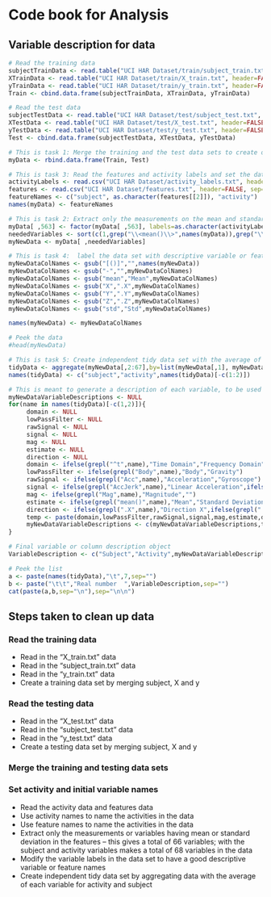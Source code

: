 Code book for Analysis
========================================================

Variable description for data
--------------------------------------------------------

```r
# Read the training data
subjectTrainData <- read.table("UCI HAR Dataset/train/subject_train.txt", header=FALSE, sep="")
XTrainData <- read.table("UCI HAR Dataset/train/X_train.txt", header=FALSE, sep="")
yTrainData <- read.table("UCI HAR Dataset/train/y_train.txt", header=FALSE, sep="")
Train <- cbind.data.frame(subjectTrainData, XTrainData, yTrainData)

# Read the test data
subjectTestData <- read.table("UCI HAR Dataset/test/subject_test.txt", header=FALSE, sep="")
XTestData <- read.table("UCI HAR Dataset/test/X_test.txt", header=FALSE, sep="")
yTestData <- read.table("UCI HAR Dataset/test/y_test.txt", header=FALSE, sep="")
Test <- cbind.data.frame(subjectTestData, XTestData, yTestData)

# This is task 1: Merge the training and the test data sets to create one data set
myData <- rbind.data.frame(Train, Test)

# This is task 3: Read the features and activity labels and set the data as appropriate
activityLabels <- read.csv("UCI HAR Dataset/activity_labels.txt", header=FALSE, sep="")
features <- read.csv("UCI HAR Dataset/features.txt", header=FALSE, sep="")
featureNames <- c("subject", as.character(features[[2]]), "activity")
names(myData) <- featureNames

# This is task 2: Extract only the measurements on the mean and standard deviation for each measurement
myData[ ,563] <- factor(myData[ ,563], labels=as.character(activityLabels[[2]]))
neededVariables <- sort(c(1,grep("\\<mean()\\>",names(myData)),grep("\\<std()\\>",names(myData)),563))
myNewData <- myData[ ,neededVariables]

# This is task 4:  label the data set with descriptive variable or feature (column) names
myNewDataColNames <- gsub("[()]","",names(myNewData))
myNewDataColNames <- gsub("-","",myNewDataColNames)
myNewDataColNames <- gsub("mean","Mean",myNewDataColNames)
myNewDataColNames <- gsub("X",".X",myNewDataColNames)
myNewDataColNames <- gsub("Y",".Y",myNewDataColNames)
myNewDataColNames <- gsub("Z",".Z",myNewDataColNames)
myNewDataColNames <- gsub("std","Std",myNewDataColNames)

names(myNewData) <- myNewDataColNames

# Peek the data
#head(myNewData)

# This is task 5: Create independent tidy data set with the average of each variable for each activity and each subject
tidyData <- aggregate(myNewData[,2:67],by=list(myNewData[,1], myNewData[,68]),mean)
names(tidyData) <- c("subject","activity",names(tidyData)[-c(1:2)])

# This is meant to generate a description of each variable, to be used in the code book
myNewDataVariableDescriptions <- NULL
for(name in names(tidyData)[-c(1,2)]){
     domain <- NULL
     lowPassFilter <- NULL
     rawSignal <- NULL
     signal <- NULL
     mag <- NULL
     estimate <- NULL
     direction <- NULL
     domain <- ifelse(grepl("^t",name),"Time Domain","Frequency Domain")
     lowPassFilter <- ifelse(grepl("Body",name),"Body","Gravity")
     rawSignal <- ifelse(grepl("Acc",name),"Acceleration","Gyroscope")
     signal <- ifelse(grepl("AccJerk",name),"Linear Acceleration",ifelse(grepl("GyroJerk",name),"Angular Velocity",""))
     mag <- ifelse(grepl("Mag",name),"Magnitude","")
     estimate <- ifelse(grepl("mean()",name),"Mean","Standard Deviation")
     direction <- ifelse(grepl(".X",name),"Direction X",ifelse(grepl(".Y",name),"Direction Y",ifelse(grepl(".Z",name),"Direction Z","")))
     temp <- paste(domain,lowPassFilter,rawSignal,signal,mag,estimate,direction,sep=" ")
     myNewDataVariableDescriptions <- c(myNewDataVariableDescriptions,temp)
}

# Final variable or column description object
VariableDescription <- c("Subject","Activity",myNewDataVariableDescriptions)

```

```r
# Peek the list
a <- paste(names(tidyData),"\t",7,sep="")
b <- paste("\t\t","Real number  ",VariableDescription,sep="")
cat(paste(a,b,sep="\n"),sep="\n\n")

```

Steps taken to clean up data
-----------------------------------------------------------

### Read the training data
* Read in the "X_train.txt" data
* Read in the "subject_train.txt" data
* Read in the "y_train.txt" data
* Create a training data set by merging subject, X and y

### Read the testing data
* Read in the "X_test.txt" data
* Read in the "subject_test.txt" data
* Read in the "y_test.txt" data
* Create a testing data set by merging subject, X and y

### Merge the training and testing data sets

### Set activity and initial variable names
* Read the activity data and features data
* Use activity names to name the activities in the data
* Use feature names to name the activities in the data
* Extract only the measurements or variables having mean or standard deviation in the features -- this gives a total of 66 variables; with the subject and activity variables makes a total of 68 variables in the data
* Modify the variable labels in the data set to have a good descriptive variable or feature names
* Create independent tidy data set by aggregating data with the average of each variable for activity and subject  




















